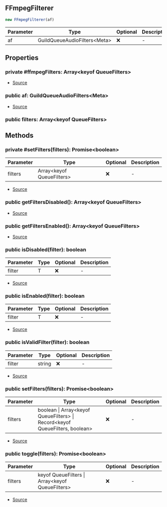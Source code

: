 ## FFmpegFilterer

```typescript
new FFmpegFilterer(af)
```
| Parameter | Type | Optional | Description |
| ----------- | ----------- | ----------- | ----------- |
| af | GuildQueueAudioFilters\<Meta> | ❌ | - |

## Properties
### private  #ffmpegFilters: Array\<keyof QueueFilters>
- [Source](https://github.com/Androz2091/discord-player/blob/e435396/packages/discord-player/src/Structures/GuildQueue/GuildQueueAudioFilters.ts#L88)
### public  af: GuildQueueAudioFilters\<Meta>
- [Source](https://github.com/Androz2091/discord-player/blob/e435396/packages/discord-player/src/Structures/GuildQueue/GuildQueueAudioFilters.ts#L89)
### public  filters: Array\<keyof QueueFilters>

## Methods
### private  #setFilters(filters): Promise\<boolean>
| Parameter | Type | Optional | Description |
| ----------- | ----------- | ----------- | ----------- |
| filters | Array\<keyof QueueFilters> | ❌ | - |


- [Source](https://github.com/Androz2091/discord-player/blob/e435396/packages/discord-player/src/Structures/GuildQueue/GuildQueueAudioFilters.ts#L91)
### public  getFiltersDisabled(): Array\<keyof QueueFilters>
- [Source](https://github.com/Androz2091/discord-player/blob/e435396/packages/discord-player/src/Structures/GuildQueue/GuildQueueAudioFilters.ts#L135)
### public  getFiltersEnabled(): Array\<keyof QueueFilters>
- [Source](https://github.com/Androz2091/discord-player/blob/e435396/packages/discord-player/src/Structures/GuildQueue/GuildQueueAudioFilters.ts#L131)
### public  isDisabled(filter): boolean
| Parameter | Type | Optional | Description |
| ----------- | ----------- | ----------- | ----------- |
| filter | T | ❌ | - |


- [Source](https://github.com/Androz2091/discord-player/blob/e435396/packages/discord-player/src/Structures/GuildQueue/GuildQueueAudioFilters.ts#L143)
### public  isEnabled(filter): boolean
| Parameter | Type | Optional | Description |
| ----------- | ----------- | ----------- | ----------- |
| filter | T | ❌ | - |


- [Source](https://github.com/Androz2091/discord-player/blob/e435396/packages/discord-player/src/Structures/GuildQueue/GuildQueueAudioFilters.ts#L139)
### public  isValidFilter(filter): boolean
| Parameter | Type | Optional | Description |
| ----------- | ----------- | ----------- | ----------- |
| filter | string | ❌ | - |


- [Source](https://github.com/Androz2091/discord-player/blob/e435396/packages/discord-player/src/Structures/GuildQueue/GuildQueueAudioFilters.ts#L147)
### public  setFilters(filters): Promise\<boolean>
| Parameter | Type | Optional | Description |
| ----------- | ----------- | ----------- | ----------- |
| filters | boolean \| Array\<keyof QueueFilters> \| Record\<keyof QueueFilters, boolean> | ❌ | - |


- [Source](https://github.com/Androz2091/discord-player/blob/e435396/packages/discord-player/src/Structures/GuildQueue/GuildQueueAudioFilters.ts#L96)
### public  toggle(filters): Promise\<boolean>
| Parameter | Type | Optional | Description |
| ----------- | ----------- | ----------- | ----------- |
| filters | keyof QueueFilters \| Array\<keyof QueueFilters> | ❌ | - |


- [Source](https://github.com/Androz2091/discord-player/blob/e435396/packages/discord-player/src/Structures/GuildQueue/GuildQueueAudioFilters.ts#L119)